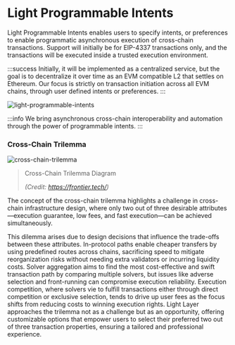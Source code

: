 # Light Programmable Intents

Light Programmable Intents enables users to specify intents, or preferences to enable programmatic asynchronous execution of cross-chain transactions.
Support will initially be for EIP-4337 transactions only, and the transactions will be executed inside a trusted execution environment.

:::success
Initially, it will be implemented as a centralized service, but the goal is to decentralize it over time as an EVM compatible L2 that settles on Ethereum.
Our focus is strictly on transaction initiation across all EVM chains, through user defined intents or preferences.
:::

![light-programmable-intents](/light-programmable-intents.png)

:::info
We bring asynchronous cross-chain interoperability and automation through the power of programmable intents.
:::

### Cross-Chain Trilemma

![cross-chain-trilemma](/cross-chain-trilemma.png)

> Cross-Chain Trilemma Diagram
>
> <cite>(Credit: https://frontier.tech/)</cite>

The concept of the cross-chain trilemma highlights a challenge in cross-chain infrastructure design, where only two out of three desirable attributes—execution guarantee, low fees, and fast execution—can be achieved simultaneously.

This dilemma arises due to design decisions that influence the trade-offs between these attributes. In-protocol paths enable cheaper transfers by using predefined routes across chains, sacrificing speed to mitigate reorganization risks without needing extra validators or incurring liquidity costs.
Solver aggregation aims to find the most cost-effective and swift transaction path by comparing multiple solvers, but issues like adverse selection and front-running can compromise execution reliability. Execution competition, where solvers vie to fulfill transactions either through direct competition or exclusive selection, tends to drive up user fees as the focus shifts from reducing costs to winning execution rights.
Light Layer approaches the trilemma not as a challenge but as an opportunity, offering customizable options that empower users to select their preferred two out of three transaction properties, ensuring a tailored and professional experience.
